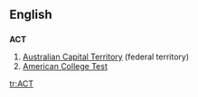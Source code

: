 {{see|act}}
==English==

==={{initialism}}===
'''ACT'''

# [[Australian Capital Territory]] (federal territory)
# [[American College Test]]

[[tr:ACT]]